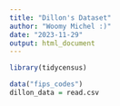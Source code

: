 ```yaml
---
title: "Dillon's Dataset"
author: "Woomy Michel :)"
date: "2023-11-29"
output: html_document
---
```


```r
library(tidycensus)
```
```r
data("fips_codes")
dillon_data = read.csv
```

